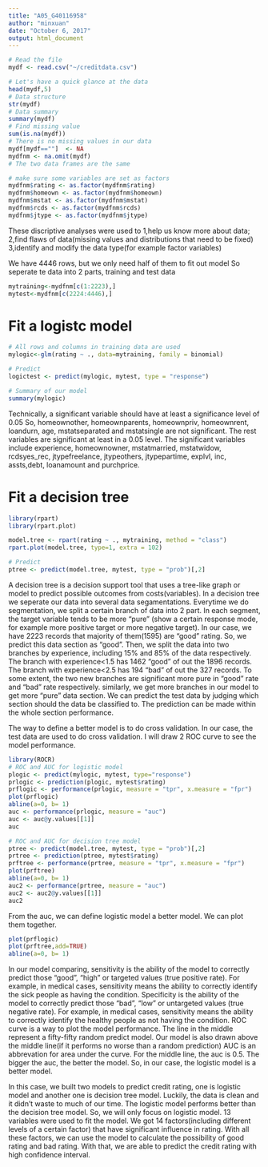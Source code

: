 ---
title: "A05_G40116958"
author: "minxuan"
date: "October 6, 2017"
output: html_document
---



```{r}
# Read the file
mydf <- read.csv("~/creditdata.csv")

# Let's have a quick glance at the data
head(mydf,5)
# Data structure
str(mydf)
# Data summary
summary(mydf)
# Find missing value
sum(is.na(mydf))
# There is no missing values in our data
mydf[mydf==""]  <- NA
mydfnm <- na.omit(mydf)
# The two data frames are the same

# make sure some variables are set as factors
mydfnm$rating <- as.factor(mydfnm$rating)
mydfnm$homeown <- as.factor(mydfnm$homeown)
mydfnm$mstat <- as.factor(mydfnm$mstat)
mydfnm$rcds <- as.factor(mydfnm$rcds)
mydfnm$jtype <- as.factor(mydfnm$jtype)
```



These discriptive analyses were used to 
1,help us know more about data;
2,find flaws of data(missing values and distributions that need to be fixed)
3,identify and modify the data type(for example factor variables)



We have 4446 rows, but we only need half of them to fit out model
So seperate te data into 2 parts, training and test data



```{r}
mytraining<-mydfnm[c(1:2223),]
mytest<-mydfnm[c(2224:4446),]
```

# Fit a logistc model

```{r}
# All rows and columns in training data are used
mylogic<-glm(rating ~ ., data=mytraining, family = binomial)

# Predict
logictest <- predict(mylogic, mytest, type = "response")

# Summary of our model
summary(mylogic)
```



Technically, a significant variable should have at least a significance level of 0.05
So, homeownother, homeownparents, homeownpriv, homeownrent, loandurn, age,
mstatseparated and mstatsingle are not significant.
The rest variables are significant at least in a 0.05 level.
The significant variables include experience, homeownowner, mstatmarried, mstatwidow, 
rcdsyes_rec, jtypefreelance, jtypeothers, jtypepartime, explvl, inc, assts,debt, 
loanamount and purchprice.



# Fit a decision tree

```{r}
library(rpart)
library(rpart.plot)

model.tree <- rpart(rating ~ ., mytraining, method = "class")
rpart.plot(model.tree, type=1, extra = 102)

# Predict
ptree <- predict(model.tree, mytest, type = "prob")[,2]
```



A decision tree is a decision support tool that uses a tree-like graph or model to predict possible outcomes from costs(variables).
In a decision tree we seperate our data into several data segamentations.
Everytime we do segmentation, we split a certain branch of data into 2 part.
In each segment, the target variable tends to be more "pure" (show a certain response mode, for example more positive target or more negative target).
In our case, we have 2223 records that majority of them(1595) are "good" rating. So, we predict this data section as "good".
Then, we split the data into two branches by experience, including 15% and 85% of the data respectively.
The branch with experience<1.5 has 1462 "good" of out the 1896 records.
The branch with experience<2.5 has 194 "bad" of out the 327 records.
To some extent, the two new branches are significant more pure in "good" rate and "bad" rate respectively.
similarly, we get more branches in our model to get more "pure" data section.
We can predict the test data by judging which section should the data be classified to.
The prediction can be made within the whole section performance.



The way to define a better model is to do cross validation.
In our case, the test data are used to do cross validation.
I will draw 2 ROC curve to see the model performance.


```{r}
library(ROCR)
# ROC and AUC for logistic model
plogic <- predict(mylogic, mytest, type="response")
prlogic <- prediction(plogic, mytest$rating)
prflogic <- performance(prlogic, measure = "tpr", x.measure = "fpr")
plot(prflogic)
abline(a=0, b= 1)
auc <- performance(prlogic, measure = "auc")
auc <- auc@y.values[[1]]
auc

# ROC and AUC for decision tree model
ptree <- predict(model.tree, mytest, type = "prob")[,2]
prtree <- prediction(ptree, mytest$rating)
prftree <- performance(prtree, measure = "tpr", x.measure = "fpr")
plot(prftree)
abline(a=0, b= 1)
auc2 <- performance(prtree, measure = "auc")
auc2 <- auc2@y.values[[1]]
auc2
```



From the auc, we can define logistic model a better model.
We can plot them together.



```{r}
plot(prflogic)
plot(prftree,add=TRUE)
abline(a=0, b= 1)
```



In our model comparing,
sensitivity is the ability of the model to correctly predict those "good", "high" or targeted values (true positive rate).
For example,  in medical cases, sensitivity means the ability to correctly identify the sick people as having the condition.
Specificity is the ability of the model to correctly predict those "bad", "low" or untargeted values (true negative rate).
For example,  in medical cases, sensitivity means the ability to correctly identify the healthy people as not having the condition.
ROC curve is a way to plot the model performance.
The line in the middle represent a fifty-fifty random predict model.
Our model is also drawn above the middle line(if it performs no worse than a random prediction)
AUC is an abbrevation for area under the curve. For the middle line, the auc is 0.5.
The bigger the auc, the better the model.
So, in our case, the logistic model is a better model.



In this case, we built two models to predict credit rating, one is logistic model and another one is decision tree model.
Luckily, the data is clean and it didn't waste to much of our time.
The logistic model performs better than the decision tree model. So, we will only focus on logistic model.
13 variables were used to fit the model. We got 14 factors(including different levels of a certain factor) that have significant influence in rating.
With all these factors, we can use the model to calculate the possibility of good rating and bad rating.
With that, we are able to predict the credit rating with high confidence interval.

